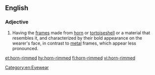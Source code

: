 ==English==

===Adjective===
{{en-adj|head=[[horn]]-[[rimmed]]|-}}
{{wikipedia|horn-rimmed glasses}}

# {{lb|en|of [[eyeglasses]]}} Having the [[frame]]s made from [[horn]] or [[tortoiseshell]] or a material that resembles it, and characterized by their bold appearance on the wearer's face, in contrast to [[metal]] frames, which appear less pronounced.

[[Category:en:Eyewear]]

[[et:horn-rimmed]]
[[hy:horn-rimmed]]
[[fi:horn-rimmed]]
[[vi:horn-rimmed]]